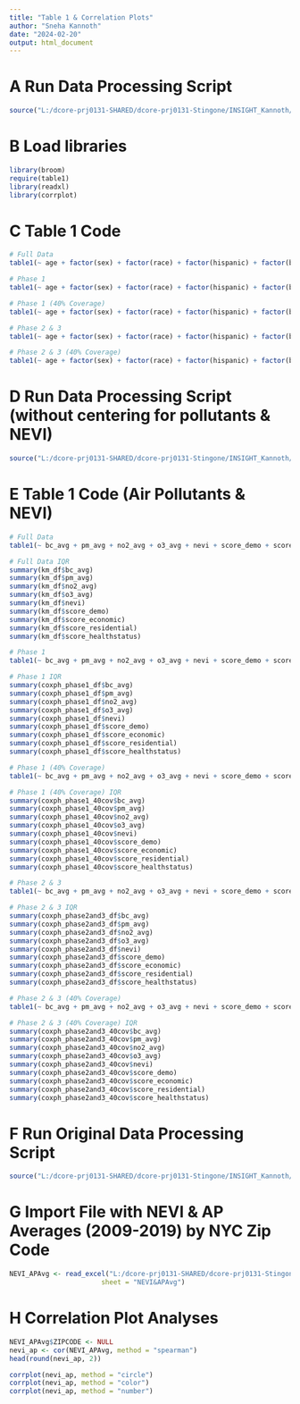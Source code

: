 ```yaml
---
title: "Table 1 & Correlation Plots"
author: "Sneha Kannoth"
date: "2024-02-20"
output: html_document
---
```


# A Run Data Processing Script
```r
source("L:/dcore-prj0131-SHARED/dcore-prj0131-Stingone/INSIGHT_Kannoth/Programs/Final Code/Data Processing.R")
```

# B Load libraries

```r
library(broom)
require(table1)
library(readxl)
library(corrplot)
```

# C Table 1 Code

```r

# Full Data
table1(~ age + factor(sex) + factor(race) + factor(hispanic) + factor(bmi_cat) + factor(smoke) + factor(asthma) + factor(diabetes) + factor(hyper) + factor(ards) + factor(pneumo) + factor(dialysis) + factor(vent) + factor(death), data = km_df)

# Phase 1
table1(~ age + factor(sex) + factor(race) + factor(hispanic) + factor(bmi_cat) + factor(smoke) + factor(asthma) + factor(diabetes) + factor(hyper) + factor(ards) + factor(pneumo) + factor(dialysis) + factor(vent) + factor(death), data = coxph_phase1_df)

# Phase 1 (40% Coverage)
table1(~ age + factor(sex) + factor(race) + factor(hispanic) + factor(bmi_cat) + factor(smoke) + factor(asthma) + factor(diabetes) + factor(hyper) + factor(ards) + factor(pneumo) + factor(dialysis) + factor(vent) + factor(death), data = coxph_phase1_40cov)

# Phase 2 & 3
table1(~ age + factor(sex) + factor(race) + factor(hispanic) + factor(bmi_cat) + factor(smoke) + factor(asthma) + factor(diabetes) + factor(hyper) + factor(ards) + factor(pneumo) + factor(dialysis) + factor(vent) + factor(death), data = coxph_phase2and3_df)

# Phase 2 & 3 (40% Coverage)
table1(~ age + factor(sex) + factor(race) + factor(hispanic) + factor(bmi_cat) + factor(smoke) + factor(asthma) + factor(diabetes) + factor(hyper) + factor(ards) + factor(pneumo) + factor(dialysis) + factor(vent) + factor(death), data = coxph_phase2and3_40cov)

```

# D Run Data Processing Script (without centering for pollutants & NEVI)
```r
source("L:/dcore-prj0131-SHARED/dcore-prj0131-Stingone/INSIGHT_Kannoth/Programs/Final Code/Data Processing No Centering.R")
```

# E Table 1 Code (Air Pollutants & NEVI)

```r
# Full Data
table1(~ bc_avg + pm_avg + no2_avg + o3_avg + nevi + score_demo + score_economic + score_residential + score_healthstatus, data = km_df)

# Full Data IQR
summary(km_df$bc_avg)
summary(km_df$pm_avg)
summary(km_df$no2_avg)
summary(km_df$o3_avg)
summary(km_df$nevi)
summary(km_df$score_demo)
summary(km_df$score_economic)
summary(km_df$score_residential)
summary(km_df$score_healthstatus)

# Phase 1
table1(~ bc_avg + pm_avg + no2_avg + o3_avg + nevi + score_demo + score_economic + score_residential + score_healthstatus, data = coxph_phase1_df)

# Phase 1 IQR
summary(coxph_phase1_df$bc_avg)
summary(coxph_phase1_df$pm_avg)
summary(coxph_phase1_df$no2_avg)
summary(coxph_phase1_df$o3_avg)
summary(coxph_phase1_df$nevi)
summary(coxph_phase1_df$score_demo)
summary(coxph_phase1_df$score_economic)
summary(coxph_phase1_df$score_residential)
summary(coxph_phase1_df$score_healthstatus)

# Phase 1 (40% Coverage)
table1(~ bc_avg + pm_avg + no2_avg + o3_avg + nevi + score_demo + score_economic + score_residential + score_healthstatus, data = coxph_phase1_40cov)

# Phase 1 (40% Coverage) IQR
summary(coxph_phase1_40cov$bc_avg)
summary(coxph_phase1_40cov$pm_avg)
summary(coxph_phase1_40cov$no2_avg)
summary(coxph_phase1_40cov$o3_avg)
summary(coxph_phase1_40cov$nevi)
summary(coxph_phase1_40cov$score_demo)
summary(coxph_phase1_40cov$score_economic)
summary(coxph_phase1_40cov$score_residential)
summary(coxph_phase1_40cov$score_healthstatus)

# Phase 2 & 3
table1(~ bc_avg + pm_avg + no2_avg + o3_avg + nevi + score_demo + score_economic + score_residential + score_healthstatus, data = coxph_phase2and3_df)

# Phase 2 & 3 IQR
summary(coxph_phase2and3_df$bc_avg)
summary(coxph_phase2and3_df$pm_avg)
summary(coxph_phase2and3_df$no2_avg)
summary(coxph_phase2and3_df$o3_avg)
summary(coxph_phase2and3_df$nevi)
summary(coxph_phase2and3_df$score_demo)
summary(coxph_phase2and3_df$score_economic)
summary(coxph_phase2and3_df$score_residential)
summary(coxph_phase2and3_df$score_healthstatus)

# Phase 2 & 3 (40% Coverage)
table1(~ bc_avg + pm_avg + no2_avg + o3_avg + nevi + score_demo + score_economic + score_residential + score_healthstatus, data = coxph_phase2and3_40cov)

# Phase 2 & 3 (40% Coverage) IQR
summary(coxph_phase2and3_40cov$bc_avg)
summary(coxph_phase2and3_40cov$pm_avg)
summary(coxph_phase2and3_40cov$no2_avg)
summary(coxph_phase2and3_40cov$o3_avg)
summary(coxph_phase2and3_40cov$nevi)
summary(coxph_phase2and3_40cov$score_demo)
summary(coxph_phase2and3_40cov$score_economic)
summary(coxph_phase2and3_40cov$score_residential)
summary(coxph_phase2and3_40cov$score_healthstatus)
```


# F Run Original Data Processing Script
```r
source("L:/dcore-prj0131-SHARED/dcore-prj0131-Stingone/INSIGHT_Kannoth/Programs/Final Code/Data Processing.R")
```

# G Import File with NEVI & AP Averages (2009-2019) by NYC Zip Code
```r
NEVI_APAvg <- read_excel("L:/dcore-prj0131-SHARED/dcore-prj0131-Stingone/INSIGHT_Cong/Datasets/AP&NEVI_Merged.xlsx", 
                       sheet = "NEVI&APAvg")
```

# H Correlation Plot Analyses
```r
NEVI_APAvg$ZIPCODE <- NULL
nevi_ap <- cor(NEVI_APAvg, method = "spearman")
head(round(nevi_ap, 2))

corrplot(nevi_ap, method = "circle")
corrplot(nevi_ap, method = "color")
corrplot(nevi_ap, method = "number")

```

